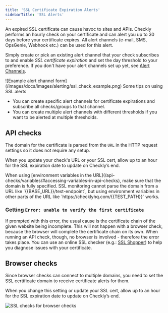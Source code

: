 ```yaml
---
title: 'SSL Certificate Expiration Alerts'
sidebarTitle: 'SSL Alerts'
---
```


An expired SSL certificate can cause havoc to sites and APIs. Checkly performs an hourly check on your certificate and can
alert you up to 30 days before your certificate expires. All alert channels (e-mail, SMS, OpsGenie, Webhook etc.) can be used for this alert.

Simply create or pick an existing alert channel that your check subscribes to and enable *SSL certificate expiration* and
set the day threshold to your preference. If you don't have your alert channels set up yet, see [Alert Channels](/alerting-and-retries/alert-channels/).

<Frame>
![Example alert channel form](/images/docs/images/alerting/ssl_check_example.png)
</Frame>
Some tips on using SSL alerts

- You can create specific alert channels for certificate expirations and subscribe all checks/groups to that channel.
- You can create multiple alert channels with different thresholds if you want to be alerted at multiple thresholds.

## API checks
The domain for the certificate is parsed from the `URL` in the HTTP request settings so it does not require any setup. 

When you update your check's URL or your SSL cert, allow up to an hour for the SSL expiration date to update on Checkly’s end.

<Warning>
When using [environment variables in the URL](/api-checks/variables/#accessing-variables-in-api-checks), make sure that the domain is fully specified.
SSL monitoring cannot parse the domain from a URL like `{{BASE_URL}}/test-endpoint`, but using environment variables in other parts of the URL like `https://checklyhq.com/{{TEST_PATH}}` works.
</Warning>

### Getting `Error: unable to verify the first certificate`
If prompted with this error, the usual cause is the certificate chain of the given website being incomplete. This will
not happen with a browser check, because the browser will complete the certificate chain on its own. When running an API check,
though, no browser is involved - therefore the error takes place. You can use an online SSL checker
(e.g.: [SSL Shopper](https://www.sslshopper.com/ssl-checker.html)) to help you diagnose issues with your certificate.

## Browser checks
Since browser checks can connect to multiple domains, you need to set the SSL certificate domain to receive certificate alerts for them. 

When you change this setting or update your SSL cert, allow up to an hour for the SSL expiration date to update on Checkly’s end.

![SSL checks for browser checks](/images/docs/images/alerting/browser_ssl_check.png)


